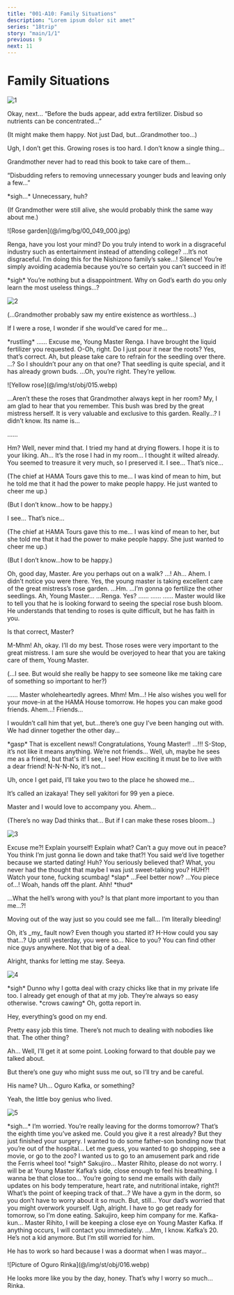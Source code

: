 ```yaml
---
title: "001-A10: Family Situations"
description: "Lorem ipsum dolor sit amet"
series: "18trip"
story: "main/1/1"
previous: 9
next: 11
---
```



# Family Situations

<Divider loc="Nishizono Household - Rose Garden" />

![1](1.jpg)

<Bubble character="Renga">
Okay, next… “Before the buds appear, add extra fertilizer. Disbud so nutrients can be concentrated…”

<p class="t">(It might make them happy. Not just Dad, but…Grandmother too…)</p>

Ugh, I don’t get this. Growing roses is too hard. I don’t know a single thing…

Grandmother never had to read this book to take care of them…

“Disbudding refers to removing unnecessary younger buds and leaving only a few…”

&ast;sigh…&ast; Unnecessary, huh?

<p class="t">(If Grandmother were still alive, she would probably think the same way about me.)</p>
</Bubble>

<Divider fb="start" />

<p class="bg sepia">![Rose garden](@/img/bg/00_049_000.jpg)</p>

<Bubble character="Renga’s Grandmother">
Renga, have you lost your mind? Do you truly intend to work in a disgraceful industry such as entertainment instead of attending college?
</Bubble>

<Bubble character="Renga">
…It’s not disgraceful. I’m doing this for the Nishizono family’s sake…!
</Bubble>

<Bubble character="Renga’s Grandmother">
Silence! You’re simply avoiding academia because you’re so certain you can’t succeed in it!

&ast;sigh&ast; You’re nothing but a disappointment. Why on God’s earth do you only learn the most useless things…?
</Bubble>

<Divider fb="end" />

![2](2.jpg)

<Bubble character="Renga">
<p class="t">(…Grandmother probably saw my entire existence as worthless…)</p>

If I were a rose, I wonder if she would’ve cared for me…
</Bubble>

<Narration>
&ast;rustling&ast;
</Narration>

<Bubble character="Renga">
……
</Bubble>

<Bubble character="Butler">
Excuse me, Young Master Renga. I have brought the liquid fertilizer you requested.
</Bubble>

<Bubble character="Renga">
O-Oh, right. Do I just pour it near the roots?
</Bubble>

<Bubble character="Butler">
Yes, that’s correct. Ah, but please take care to refrain for the seedling over there.
</Bubble>

<Bubble character="Renga">
…? So I shouldn’t pour any on that one?
</Bubble>

<Bubble character="Butler">
That seedling is quite special, and it has already grown buds.
</Bubble>

<Bubble character="Renga">
…Oh, you’re right. They’re yellow.
</Bubble>

<p class="obj">![Yellow rose](@/img/st/obj/015.webp)</p>

<Bubble character="Renga">
…Aren’t these the roses that Grandmother always kept in her room?
</Bubble>

<Bubble character="Butler">
My, I am glad to hear that you remember. This bush was bred by the great mistress herself. It is very valuable and exclusive to this garden.
</Bubble>

<Bubble character="Renga">
Really…? I didn’t know.
</Bubble>

<Bubble character="Butler">
Its name is…

……
</Bubble>

<Bubble character="Renga">
Hm?
</Bubble>

<Bubble character="Butler">
Well, never mind that. I tried my hand at drying flowers. I hope it is to your liking.
</Bubble>

<Bubble character="Renga">
Ah… It’s the rose I had in my room… I thought it wilted already.
</Bubble>

<Bubble character="Butler">
You seemed to treasure it very much, so I preserved it.
</Bubble>

<Diff g="m">
<Bubble character="Renga">
I see… That’s nice…

<p class="t">(The chief at HAMA Tours gave this to me… I was kind of mean to him, but he told me that it had the power to make people happy. He just wanted to cheer me up.)</p>

<p class="t">(But I don’t know…how to be happy.)</p>
</Bubble>
</Diff>
<Diff g="f">
<Bubble character="Renga">
I see… That’s nice…

<p class="t">(The chief at HAMA Tours gave this to me… I was kind of mean to her, but she told me that it had the power to make people happy. She just wanted to cheer me up.)</p>

<p class="t">(But I don’t know…how to be happy.)</p>
</Bubble>
</Diff>

<Bubble character="Butler">
Oh, good day, Master. Are you perhaps out on a walk?
</Bubble>

<Bubble character="Renga">
…!
</Bubble>

<Bubble character="Renga’s Father">
Ah… Ahem. I didn’t notice you were there.
</Bubble>

<Bubble character="Butler">
Yes, the young master is taking excellent care of the great mistress’s rose garden.
</Bubble>

<Bubble character="Renga’s Father">
…Hm.
</Bubble>

<Bubble character="Renga">
…I’m gonna go fertilize the other seedlings.
</Bubble>

<Bubble character="Butler">
Ah, Young Master…
</Bubble>

<Bubble character="Renga’s Father">
…Renga.
</Bubble>

<Bubble character="Renga">
Yes?
</Bubble>

<Bubble character="Renga’s Father">
……
</Bubble>

<Bubble character="Renga">
……
</Bubble>

<Bubble character="Renga’s Father">
……
</Bubble>

<Bubble character="Butler">
Master would like to tell you that he is looking forward to seeing the special rose bush bloom. He understands that tending to roses is quite difficult, but he has faith in you.

Is that correct, Master?
</Bubble>

<Bubble character="Renga’s Father">
M-Mhm!
</Bubble>

<Bubble character="Renga">
Ah, okay. I’ll do my best.
</Bubble>

<Bubble character="Butler">
Those roses were very important to the great mistress. I am sure she would be overjoyed to hear that you are taking care of them, Young Master.
</Bubble>

<Bubble character="Renga">
<p class="t">(…I see. But would she really be happy to see someone like me taking care of something so important to her?)</p>
</Bubble>

<Bubble character="Renga’s Father">
……
</Bubble>

<Bubble character="Butler">
Master wholeheartedly agrees.
</Bubble>

<Bubble character="Renga’s Father">
Mhm! Mm…!
</Bubble>

<Bubble character="Butler">
He also wishes you well for your move-in at the HAMA House tomorrow. He hopes you can make good friends.
</Bubble>

<Bubble character="Renga’s Father">
Ahem…!
</Bubble>

<Bubble character="Renga">
Friends…

I wouldn’t call him that yet, but…there’s one guy I’ve been hanging out with. We had dinner together the other day…
</Bubble>

<Bubble character="Butler">
&ast;gasp&ast; That is excellent news!! Congratulations, Young Master!!
</Bubble>

<Bubble character="Renga’s Father">
…!!!
</Bubble>

<Bubble character="Renga">
S-Stop, it’s not like it means anything. We’re not friends… Well, uh, maybe he sees me as a friend, but that's it!
</Bubble>

<Bubble character="Butler">
I see, I see! How exciting it must be to live with a dear friend!
</Bubble>

<Bubble character="Renga">
N-N-N-No, it’s not…

Uh, once I get paid, I’ll take you two to the place he showed me…

It’s called an izakaya! They sell yakitori for 99 yen a piece.
</Bubble>

<Bubble character="Butler">
Master and I would love to accompany you.
</Bubble>

<Bubble character="Renga’s Father">
Ahem…
</Bubble>

<Bubble character="Renga">
<p class="t">(There’s no way Dad thinks that… But if I can make these roses bloom…)</p>
</Bubble>

<Divider loc="Yokohama Station" />

![3](3.jpg)

<Bubble character="Angry Beauty">
Excuse me?! Explain yourself!
</Bubble>

<Bubble character="Ten">
Explain what? Can’t a guy move out in peace?
</Bubble>

<Bubble character="Angry Beauty">
You think I’m just gonna lie down and take that?! You said we’d live together because we started dating!
</Bubble>

<Bubble character="Ten">
Huh? You seriously believed that? What, you never had the thought that maybe I was just sweet-talking you?
</Bubble>

<Bubble character="Angry Beauty">
HUH?! Watch your tone, fucking scumbag! &ast;slap&ast;
</Bubble>

<Bubble character="Ten">
…Feel better now?
</Bubble>

<Bubble character="Angry Beauty">
…You piece of…!
</Bubble>

<Bubble character="Ten">
Woah, hands off the plant.
</Bubble>

<Bubble character="Angry Beauty">
Ahh! &ast;thud&ast;

…What the hell’s wrong with you? Is that plant more important to you than me…?!

Moving out of the way just so you could see me fall… I’m literally bleeding!
</Bubble>

<Bubble character="Ten">
Oh, it’s _my_ fault now? Even though you started it?
</Bubble>

<Bubble character="Angry Beauty">
H-How could you say that…? Up until yesterday, you were so…
</Bubble>

<Bubble character="Ten">
Nice to you? You can find other nice guys anywhere. Not that big of a deal.

Alright, thanks for letting me stay. Seeya.
</Bubble>

<Divider loc="HAMA Streets" />

![4](4.jpg)

<Bubble character="Ten">
&ast;sigh&ast; Dunno why I gotta deal with crazy chicks like that in my private life too. I already get enough of that at my job. They’re always so easy otherwise.
</Bubble>

<Narration>
&ast;crows cawing&ast;
</Narration>

<Bubble character="Ten">
Oh, gotta report in.

Hey, everything’s good on my end.

Pretty easy job this time. There’s not much to dealing with nobodies like that. The other thing?

Ah… Well, I’ll get it at some point. Looking forward to that double pay we talked about.

But there’s one guy who might suss me out, so I’ll try and be careful.

His name? Uh… Oguro Kafka, or something?

Yeah, the little boy genius who lived.
</Bubble>

<Divider loc="Oguro Household" />

![5](5.jpg)

<Bubble character="Rihito">
&ast;sigh…&ast; I’m worried. You’re really leaving for the dorms tomorrow?
</Bubble>

<Bubble character="Kafka">
That’s the eighth time you’ve asked me. Could you give it a rest already?
</Bubble>

<Bubble character="Rihito">
But they just finished your surgery. I wanted to do some father-son bonding now that you’re out of the hospital…
</Bubble>

<Bubble character="Kafka">
Let me guess, you wanted to go shopping, see a movie, or go to the zoo?
</Bubble>

<Bubble character="Rihito">
I wanted us to go to an amusement park and ride the Ferris wheel too!
</Bubble>

<Bubble character="Kafka">
&ast;sigh&ast; Sakujiro…
</Bubble>

<Bubble character="Sakujiro">
Master Rihito, please do not worry. I will be at Young Master Kafka’s side, close enough to feel his breathing.
</Bubble>

<Bubble character="Rihito">
I wanna be that close too… You’re going to send me emails with daily updates on his body temperature, heart rate, and nutritional intake, right?!
</Bubble>

<Bubble character="Kafka">
What’s the point of keeping track of that…? We have a gym in the dorm, so you don’t have to worry about it so much.
</Bubble>

<Bubble character="Rihito">
But, still… Your dad’s worried that you might overwork yourself.
</Bubble>

<Bubble character="Kafka">
Ugh, alright. I have to go get ready for tomorrow, so I’m done eating. Sakujiro, keep him company for me.
</Bubble>

<Bubble character="Rihito">
Kafka-kun…
</Bubble>

<Bubble character="Sakujiro">
Master Rihito, I will be keeping a close eye on Young Master Kafka. If anything occurs, I will contact you immediately.
</Bubble>

<Bubble character="Rihito">
…Mm, I know. Kafka’s 20. He’s not a kid anymore. But I’m still worried for him.

He has to work so hard because I was a doormat when I was mayor…
</Bubble>

<p class="obj">![Picture of Oguro Rinka](@/img/st/obj/016.webp)</p>

<Bubble character="Rihito">
He looks more like you by the day, honey. That’s why I worry so much…Rinka.
</Bubble>
